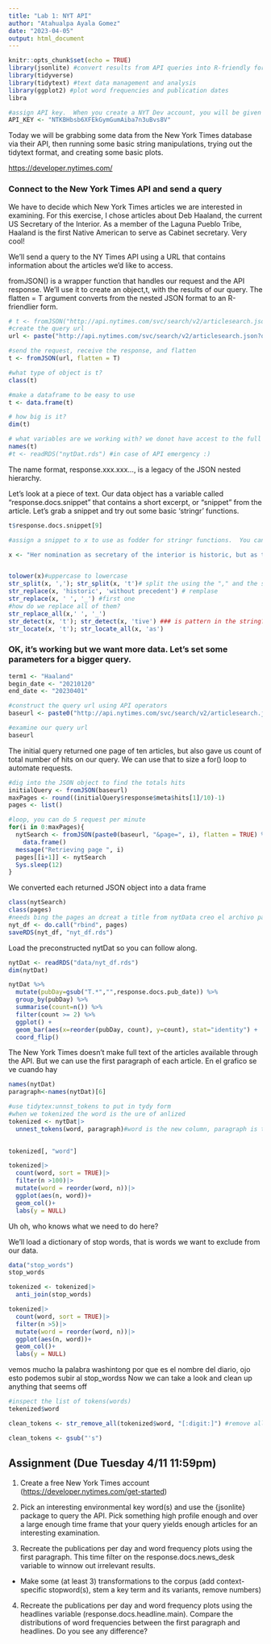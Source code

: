 ```yaml
---
title: "Lab 1: NYT API"
author: "Atahualpa Ayala Gomez"
date: "2023-04-05"
output: html_document
---
```


```r
knitr::opts_chunk$set(echo = TRUE)
library(jsonlite) #convert results from API queries into R-friendly formats 
library(tidyverse)
library(tidytext) #text data management and analysis
library(ggplot2) #plot word frequencies and publication dates
libra

#assign API key.  When you create a NYT Dev account, you will be given a key
API_KEY <- "NTKBHbsb6XFEkGymGumAiba7n3uBvs8V"
```

Today we will be grabbing some data from the New York Times database via their API, then running some basic string manipulations, trying out the tidytext format, and creating some basic plots.

<https://developer.nytimes.com/>

### Connect to the New York Times API and send a query

We have to decide which New York Times articles we are interested in examining. For this exercise, I chose articles about Deb Haaland, the current US Secretary of the Interior. As a member of the Laguna Pueblo Tribe, Haaland is the first Native American to serve as Cabinet secretary. Very cool!

We'll send a query to the NY Times API using a URL that contains information about the articles we'd like to access.

fromJSON() is a wrapper function that handles our request and the API response. We'll use it to create an object,t, with the results of our query. The flatten = T argument converts from the nested JSON format to an R-friendlier form.

```r

# t <- fromJSON("http://api.nytimes.com/svc/search/v2/articlesearch.json?q=haaland&api-key=",API_KEY,flatten = TRUE) 
#create the query url
url <- paste("http://api.nytimes.com/svc/search/v2/articlesearch.json?q=haaland&api-key=",API_KEY, sep ="")

#send the request, receive the response, and flatten
t <- fromJSON(url, flatten = T)
```

```r
#what type of object is t?
class(t) 

#make a dataframe to be easy to use
t <- data.frame(t)

# how big is it?
dim(t)

# what variables are we working with? we donot have accest to the full text, are more by parts. 
names(t)
#t <- readRDS("nytDat.rds") #in case of API emergency :)

```

The name format, response.xxx.xxx..., is a legacy of the JSON nested hierarchy.

Let's look at a piece of text. Our data object has a variable called "response.docs.snippet" that contains a short excerpt, or "snippet" from the article. Let's grab a snippet and try out some basic 'stringr' functions.

```r
t$response.docs.snippet[9]

#assign a snippet to x to use as fodder for stringr functions.  You can follow along using the sentence on the next line.

x <- "Her nomination as secretary of the interior is historic, but as the first Native cabinet member, she would have to strike a delicate balance." 


tolower(x)#uppercase to lowercase
str_split(x, ','); str_split(x, 't')# split the using the "," and the split by using letter "t"
str_replace(x, 'historic', 'without precedent') # remplase
str_replace(x, ' ', '_') #first one
#how do we replace all of them?
str_replace_all(x,' ', '_')
str_detect(x, 't'); str_detect(x, 'tive') ### is pattern in the string? T/F
str_locate(x, 't'); str_locate_all(x, 'as')
```

### OK, it's working but we want more data. Let's set some parameters for a bigger query.

```r
term1 <- "Haaland" 
begin_date <- "20210120"
end_date <- "20230401"

#construct the query url using API operators
baseurl <- paste0("http://api.nytimes.com/svc/search/v2/articlesearch.json?q=",term1,"&begin_date=",begin_date,"&end_date=",end_date,"&facet_filter=true&api-key=","NTKBHbsb6XFEkGymGumAiba7n3uBvs8V", sep="")

#examine our query url
baseurl
```

The initial query returned one page of ten articles, but also gave us count of total number of hits on our query. We can use that to size a for() loop to automate requests.

```r
#dig into the JSON object to find the totals hits
initialQuery <- fromJSON(baseurl)
maxPages <- round((initialQuery$response$meta$hits[1]/10)-1)
pages <- list()

#loop, you can do 5 request per minute
for(i in 0:maxPages){
  nytSearch <- fromJSON(paste0(baseurl, "&page=", i), flatten = TRUE) %>%
    data.frame() 
  message("Retrieving page ", i)
  pages[[i+1]] <- nytSearch 
  Sys.sleep(12) 
}
```

We converted each returned JSON object into a data frame

```r
class(nytSearch)
class(pages)
#needs bing the pages an dcreat a title from nytData creo el archivo para compartir
nyt_df <- do.call("rbind", pages)
saveRDS(nyt_df, "nyt_df.rds")
```

Load the preconstructed nytDat so you can follow along.

```r
nytDat <- readRDS("data/nyt_df.rds")
dim(nytDat)

```

```r
nytDat %>%
  mutate(pubDay=gsub("T.*","",response.docs.pub_date)) %>%
  group_by(pubDay) %>%
  summarise(count=n()) %>%
  filter(count >= 2) %>%
  ggplot() +
  geom_bar(aes(x=reorder(pubDay, count), y=count), stat="identity") +
  coord_flip()
```

The New York Times doesn't make full text of the articles available through the API. But we can use the first paragraph of each article.
En el grafico se ve cuando hay 


```r
names(nytDat)
paragraph<-names(nytDat)[6]

#use tidytex:unnst_tokens to put in tydy form
#when we tokenized the word is the ure of anlized
tokenized <- nytDat|> 
  unnest_tokens(word, paragraph)#word is the new column, paragraph is the source

 
tokenized[, "word"]
```


```r
tokenized|>
  count(word, sort = TRUE)|>
  filter(n >100)|>
  mutate(word = reorder(word, n))|>
  ggplot(aes(n, word))+
  geom_col()+
  labs(y = NULL)
```

Uh oh, who knows what we need to do here?

We'll load a dictionary of stop words, that is words we want to exclude from our data.

```r
data("stop_words")
stop_words

tokenized <- tokenized|>
  anti_join(stop_words)

tokenized|>
  count(word, sort = TRUE)|>
  filter(n >5)|>
  mutate(word = reorder(word, n))|>
  ggplot(aes(n, word))+
  geom_col()+
  labs(y = NULL)

```
vemos mucho la palabra washintong por que es el nombre del diario, ojo esto podemos subir al stop_wordss
Now we can take a look and clean up anything that seems off
```r

#inspect the list of tokens(words)
tekenized$word

clean_tokens <- str_remove_all(tokenized$word, "[:digit:]") #remove all numbers

clean_tokens <- gsub("'s")
```

## Assignment (Due Tuesday 4/11 11:59pm)

1.  Create a free New York Times account (<https://developer.nytimes.com/get-started>)

2.  Pick an interesting environmental key word(s) and use the {jsonlite} package to query the API. Pick something high profile enough and over a large enough time frame that your query yields enough articles for an interesting examination.

3.  Recreate the publications per day and word frequency plots using the first paragraph.  This time filter on the response.docs.news_desk variable to winnow out irrelevant results.

-   Make some (at least 3) transformations to the corpus (add context-specific stopword(s), stem a key term and its variants, remove numbers)

4.  Recreate the publications per day and word frequency plots using the headlines variable (response.docs.headline.main). Compare the distributions of word frequencies between the first paragraph and headlines. Do you see any difference?
